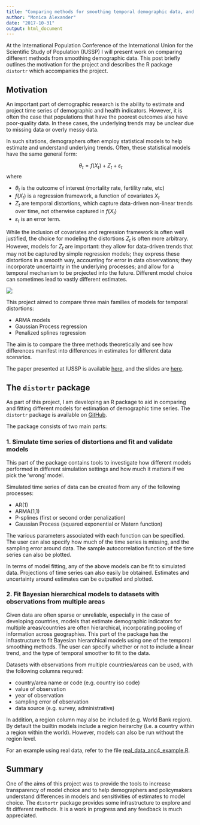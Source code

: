 ```yaml
---
title: "Comparing methods for smoothing temporal demographic data, and the distortr package"
author: "Monica Alexander"
date: "2017-10-31"
output: html_document
---
```

At the International Population Conference of the International Union for the Scientific Study of Population (IUSSP) I will present work on comparing different methods from smoothing demographic data. This post briefly outlines the motivation for the project and describes the R package `distortr` which accompanies the project. 


## Motivation
An important part of demographic research is the ability to estimate and project time series of demographic and health indicators. However, it is often the case that populations that have the poorest outcomes also have poor-quality data. In these cases, the underlying trends may be unclear due to missing data or overly messy data.

In such sitations, demographers often employ statistical models to help estimate and understand underlying trends. Often, these statistical models have the same general form:

$$
\theta_t = f(X_t) + Z_t + \varepsilon_t
$$
where

- $\theta_t$ is the outcome of interest (mortality rate, fertility rate, etc)
- $f(X_t)$ is a regression framework, a function of covariates $X_t$
- $Z_t$ are temporal distortions, which capture data-driven non-linear trends over time, not otherwise captured in $f(X_t)$
- $\varepsilon_t$ is an error term. 

While the inclusion of covariates and regression framework is often well justified, the choice for modeling the distortions $Z_t$ is often more arbitrary. However, models for $Z_t$ are important: they allow for data-driven trends that may not be captured by simple regression models; they express these distortions in a smooth way, accounting for error in data observations; they incorporate uncertainty in the underlying processes; and allow for a temporal mechanism to be projected into the future. Different model choice can sometimes lead to vastly different estimates.

<img src="/img/compbol.png">

This project aimed to compare three main families of models for temporal distortions: 

- ARMA models
- Gaussian Process regression
- Penalized splines regression

The aim is to compare the three methods theoretically and see how differences manifest into differences in estimates for different data scenarios. 

The paper presented at IUSSP is available [here](https://www.monicaalexander.com/pdf/temporal_smoothing.pdf), and the slides are [here](https://github.com/MJAlexander/distortr/blob/master/IUSSP_011117.pdf).

## The `distortr` package

As part of this project, I am developing an R package to aid in comparing and fitting different models for estimation of demographic time series. The `distortr` package is available on [GitHub](https://github.com/MJAlexander/distortr).

The package consists of two main parts:

### 1. Simulate time series of distortions and fit and validate models
This part of the package contains tools to investigate how different models performed in different simulation settings and how much it matters if we pick the 'wrong' model. 

Simulated time series of data can be created from any of the following processes:

- AR(1) 
- ARMA(1,1)
- P-splines (first or second order penalization)
- Gaussian Process (squared exponential or Matern function)

The various parameters associated with each function can be specified. The user can also specify how much of the time series is missing, and the sampling error around data. The sample autocorrelation function of the time series can also be plotted.

In terms of model fitting, any of the above models can be fit to simulated data. Projections of time series can also easily be obtained. Estimates and uncertainty around estimates can be outputted and plotted. 

### 2. Fit Bayesian hierarchical models to datasets with observations from multiple areas

Given data are often sparse or unreliable, especially in the case of developing countries, models that estimate demographic indicators for multiple areas/countries are often hierarchical, incorporating pooling of information across geographies. This part of the package has the infrastructure to fit Bayesian hierarchical models using one of the temporal smoothing methods. The user can specify whether or not to include a linear trend, and the type of temporal smoother to fit to the data. 

Datasets with observations from multiple countries/areas can be used, with the following columns requred:

- country/area name or code (e.g. country iso code)
- value of observation
- year of observation
- sampling error of observation
- data source (e.g. survey, administrative)

In addition, a region column may also be included (e.g. World Bank region). By default the builtin models include a region heirarchy (i.e. a country within a region within the world). However, models can also be run without the region level. 

For an example using real data, refer to the file [real_data_anc4_example.R](https://github.com/MJAlexander/distortr/blob/master/real_data_anc4_example.R).

## Summary

One of the aims of this project was to provide the tools to increase transparency of model choice and to help demographers and policymakers understand differences in models and sensitivities of estimates to model choice. The `distortr` package provides some infrastructure to explore and fit different methods. It is a work in progress and any feedback is much appreciated. 

